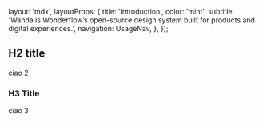 
  layout: 'mdx',
  layoutProps: {
    title: 'Introduction',
    color: 'mint',
    subtitle: 'Wanda is Wonderflow’s open-source design system built for products and digital experiences.',
    navigation: UsageNav,
  },
});

## H2 title

ciao 2

### H3 Title
ciao 3


